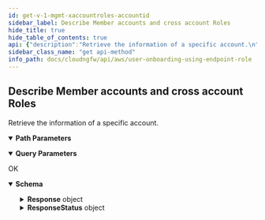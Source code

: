 ```yaml
---
id: get-v-1-mgmt-xaccountroles-accountid
sidebar_label: Describe Member accounts and cross account Roles
hide_title: true
hide_table_of_contents: true
api: {"description":"Retrieve the information of a specific account.\n","operationId":"get-v1-mgmt-xaccountroles-accountid","parameters":[{"description":"The unique ID of the account.\n","in":"path","name":"accountid","required":true,"schema":{"type":"string"}},{"description":"Retrieve the information of a specific account.\n","in":"query","name":"describeaccount","required":false,"schema":{"default":false,"title":"Describeaccount","type":"boolean"}},{"description":"The unique identifier of the VPC.\n","in":"query","name":"vpcid","required":false,"schema":{"title":"Vpcid","type":"string"}}],"responses":{"200":{"content":{"application/json":{"schema":{"additionalProperties":false,"properties":{"Response":{"additionalProperties":false,"properties":{"AccountGroups":{"description":"Combination of multiple cloud accounts with similar or different applications.\n","items":{"type":"string"},"title":"Accountgroups","type":"array"},"AccountId":{"description":"The unique ID of the account.\n","maxLength":12,"pattern":"^$|^[0-9]+$","title":"Accountid","type":"string"},"AllowedMode":{"description":"Specify the mode.\n","enum":["ServiceManaged","CustomerManaged"],"title":"Allowedmode","type":"string"},"AvailabilityZones":{"items":{"type":"string"},"title":"Availabilityzones","type":"array"},"CloudTrailRole":{"description":"Supports a service-linked role for integration with AWS.\n","title":"Cloudtrailrole","type":"string"},"DefaultRole":{"description":"The default IAM role.\n","title":"Defaultrole","type":"string"},"Firewall":{"description":"Name of the firewall.\n","additionalProperties":false,"properties":{"EndpointRole":{"description":"Endpoint role permissions.\n","title":"Endpointrole","type":"string"},"LoggingRole":{"description":"Logging role permissions.\n","title":"Loggingrole","type":"string"}},"title":"FirewallRoles","type":"object"},"OnboardingStatus":{"description":"The account onboarding status.\n","enum":["Success","Pending","Deleting","OffBoarding","DeleteFailed"],"title":"AccountTableEntryStatus","type":"string"},"RuleStack":{"description":"Name of the rulestack.\n","additionalProperties":false,"properties":{"DecryptionRole":{"description":"Decryption role permissions.\n","title":"Decryptionrole","type":"string"}},"title":"RuleStackRoles","type":"object"},"VpcInformations":{"description":"Details of the VPC.\n","items":{"additionalProperties":false,"properties":{"SubnetInformations":{"description":"Details of the subnet.\n","items":{"additionalProperties":false,"properties":{"SubnetId":{"description":"The unique ID of the subnet in your VPC.\n","title":"Subnetid","type":"string"},"SubnetName":{"description":"Name of the subnet.\n","title":"Subnetname","type":"string"}},"required":["SubnetId"],"title":"SubnetDetails","type":"object"},"title":"Subnetinformations","type":"array"},"VpcId":{"description":"The unique identifier of the VPC.\n","title":"Vpcid","type":"string"},"VpcName":{"description":"Name of the VPC.\n","title":"Vpcname","type":"string"}},"required":["VpcId"],"title":"VpcDetails","type":"object"},"title":"Vpcinformations","type":"array"}},"title":"ResponseData","type":"object"},"ResponseStatus":{"additionalProperties":false,"properties":{"ErrorCode":{"default":0,"description":"Default value of a successful response is 0. Any other number indicates an error code.  \n\n400—HTTP bad request\n* InvalidOperationException—Operation failed because it is not valid. For example, when you delete an NGFW or rulestack in use.\n* InvalidRequestException—Operation failed due to invalid request. For example, unsupported parameter name or value in the request.\n* LimitExceededException—Operation failed due to violation in limit settings.\n* ResourceNotFoundException—Unable to locate a resource using the parameters you provided.\n* ThrottlingException—Operation failed due to throttling limitations.   \n\n500—Bad request \n* InternalServerError—Your request is valid but Cloud NGFW could not perform the operation due to a system issue.\n","title":"Errorcode","type":"integer"},"Reason":{"description":"The error description\n","title":"Reason","type":"string"}},"title":"Result","type":"object"}},"title":"DescribeXAccountRoleArnResponse","type":"object"}}},"description":"OK"}},"tags":["UserOnboarding-MemberAccounts"],"method":"get","path":"/v1/mgmt/xaccountroles/{accountid}","servers":[{"url":"https://api.us-east-1.aws.cloudngfw.paloaltonetworks.com"}],"info":{"contact":{},"description":"Cloud NGFW requires you to onboard an AWS account to create and manage the resources required by Cloud NGFW. The Cloud NGFW service uses a Cloud Formation Template (CFT) stack to create these roles needed for Cloud NGFW to access resources in your AWS environment.\n","title":"User Onboarding using Endpoint Role","version":"1.0.0"},"postman":{"name":"Describe Member accounts and cross account Roles","description":{"content":"Retrieve the information of a specific account.\n","type":"text/plain"},"url":{"path":["v1","mgmt","xaccountroles",":accountid"],"host":["{{baseUrl}}"],"query":[{"disabled":false,"description":{"content":"Retrieve the information of a specific account.\n","type":"text/plain"},"key":"describeaccount","value":""},{"disabled":false,"description":{"content":"The unique identifier of the VPC.\n","type":"text/plain"},"key":"vpcid","value":""}],"variable":[{"disabled":false,"description":{"content":"(Required) The unique ID of the account.\n","type":"text/plain"},"type":"any","value":"","key":"accountid"}]},"header":[{"key":"Accept","value":"application/json"}],"method":"GET"}}
sidebar_class_name: "get api-method"
info_path: docs/cloudngfw/api/aws/user-onboarding-using-endpoint-role
---
```



## Describe Member accounts and cross account Roles



Retrieve the information of a specific account.


<details style={{"marginBottom":"1rem"}} data-collapsed={false} open={true}><summary style={{}}><strong>Path Parameters</strong></summary><div><ul><ParamsItem className={"paramsItem"} param={{"description":"The unique ID of the account.\n","in":"path","name":"accountid","required":true,"schema":{"type":"string"}}}></ParamsItem></ul></div></details><details style={{"marginBottom":"1rem"}} data-collapsed={false} open={true}><summary style={{}}><strong>Query Parameters</strong></summary><div><ul><ParamsItem className={"paramsItem"} param={{"description":"Retrieve the information of a specific account.\n","in":"query","name":"describeaccount","required":false,"schema":{"default":false,"title":"Describeaccount","type":"boolean"}}}></ParamsItem><ParamsItem className={"paramsItem"} param={{"description":"The unique identifier of the VPC.\n","in":"query","name":"vpcid","required":false,"schema":{"title":"Vpcid","type":"string"}}}></ParamsItem></ul></div></details><div><ApiTabs><TabItem label={"200"} value={"200"}><div>

OK

</div><div><MimeTabs groupId={"mime-type"}><TabItem label={"application/json"} value={"application/json"}><SchemaTabs groupId={"schema-tabs"}><TabItem label={"Schema"} value={"Schema"}><details style={{}} data-collapsed={false} open={true}><summary style={{"textAlign":"left"}}><strong>Schema</strong></summary><div style={{"textAlign":"left","marginLeft":"1rem"}}></div><ul style={{"marginLeft":"1rem"}}><SchemaItem collapsible={true} className={"schemaItem"}><details style={{}}><summary style={{}}><strong>Response</strong><span style={{"opacity":"0.6"}}> object</span></summary><div style={{"marginLeft":"1rem"}}><SchemaItem collapsible={false} name={"AccountGroups"} required={false} schemaDescription={"Combination of multiple cloud accounts with similar or different applications.\n"} schemaName={"string[]"} qualifierMessage={undefined} defaultValue={undefined}></SchemaItem><SchemaItem collapsible={false} name={"AccountId"} required={false} schemaDescription={"The unique ID of the account.\n"} schemaName={"Accountid"} qualifierMessage={"**Possible values:** `<= 12 characters`, Value must match regular expression `^$|^[0-9]+$`"} defaultValue={undefined}></SchemaItem><SchemaItem collapsible={false} name={"AllowedMode"} required={false} schemaDescription={"Specify the mode.\n"} schemaName={"Allowedmode"} qualifierMessage={"**Possible values:** [`ServiceManaged`, `CustomerManaged`]"} defaultValue={undefined}></SchemaItem><SchemaItem collapsible={false} name={"AvailabilityZones"} required={false} schemaDescription={undefined} schemaName={"string[]"} qualifierMessage={undefined} defaultValue={undefined}></SchemaItem><SchemaItem collapsible={false} name={"CloudTrailRole"} required={false} schemaDescription={"Supports a service-linked role for integration with AWS.\n"} schemaName={"Cloudtrailrole"} qualifierMessage={undefined} defaultValue={undefined}></SchemaItem><SchemaItem collapsible={false} name={"DefaultRole"} required={false} schemaDescription={"The default IAM role.\n"} schemaName={"Defaultrole"} qualifierMessage={undefined} defaultValue={undefined}></SchemaItem><SchemaItem collapsible={true} className={"schemaItem"}><details style={{}}><summary style={{}}><strong>Firewall</strong><span style={{"opacity":"0.6"}}> object</span></summary><div style={{"marginLeft":"1rem"}}><div style={{"marginTop":".5rem","marginBottom":".5rem"}}>

Name of the firewall.


</div><SchemaItem collapsible={false} name={"EndpointRole"} required={false} schemaDescription={"Endpoint role permissions.\n"} schemaName={"Endpointrole"} qualifierMessage={undefined} defaultValue={undefined}></SchemaItem><SchemaItem collapsible={false} name={"LoggingRole"} required={false} schemaDescription={"Logging role permissions.\n"} schemaName={"Loggingrole"} qualifierMessage={undefined} defaultValue={undefined}></SchemaItem></div></details></SchemaItem><SchemaItem collapsible={false} name={"OnboardingStatus"} required={false} schemaDescription={"The account onboarding status.\n"} schemaName={"AccountTableEntryStatus"} qualifierMessage={"**Possible values:** [`Success`, `Pending`, `Deleting`, `OffBoarding`, `DeleteFailed`]"} defaultValue={undefined}></SchemaItem><SchemaItem collapsible={true} className={"schemaItem"}><details style={{}}><summary style={{}}><strong>RuleStack</strong><span style={{"opacity":"0.6"}}> object</span></summary><div style={{"marginLeft":"1rem"}}><div style={{"marginTop":".5rem","marginBottom":".5rem"}}>

Name of the rulestack.


</div><SchemaItem collapsible={false} name={"DecryptionRole"} required={false} schemaDescription={"Decryption role permissions.\n"} schemaName={"Decryptionrole"} qualifierMessage={undefined} defaultValue={undefined}></SchemaItem></div></details></SchemaItem><SchemaItem collapsible={true} className={"schemaItem"}><details style={{}}><summary style={{}}><strong>VpcInformations</strong><span style={{"opacity":"0.6"}}> object[]</span></summary><div style={{"marginLeft":"1rem"}}><div style={{"marginTop":".5rem","marginBottom":".5rem"}}>

Details of the VPC.


</div><SchemaItem collapsible={true} className={"schemaItem"}><details style={{}}><summary style={{}}><strong>SubnetInformations</strong><span style={{"opacity":"0.6"}}> object[]</span></summary><div style={{"marginLeft":"1rem"}}><div style={{"marginTop":".5rem","marginBottom":".5rem"}}>

Details of the subnet.


</div><SchemaItem collapsible={false} name={"SubnetId"} required={false} schemaDescription={"The unique ID of the subnet in your VPC.\n"} schemaName={"Subnetid"} qualifierMessage={undefined} defaultValue={undefined}></SchemaItem><SchemaItem collapsible={false} name={"SubnetName"} required={false} schemaDescription={"Name of the subnet.\n"} schemaName={"Subnetname"} qualifierMessage={undefined} defaultValue={undefined}></SchemaItem></div></details></SchemaItem><SchemaItem collapsible={false} name={"VpcId"} required={false} schemaDescription={"The unique identifier of the VPC.\n"} schemaName={"Vpcid"} qualifierMessage={undefined} defaultValue={undefined}></SchemaItem><SchemaItem collapsible={false} name={"VpcName"} required={false} schemaDescription={"Name of the VPC.\n"} schemaName={"Vpcname"} qualifierMessage={undefined} defaultValue={undefined}></SchemaItem></div></details></SchemaItem></div></details></SchemaItem><SchemaItem collapsible={true} className={"schemaItem"}><details style={{}}><summary style={{}}><strong>ResponseStatus</strong><span style={{"opacity":"0.6"}}> object</span></summary><div style={{"marginLeft":"1rem"}}><SchemaItem collapsible={false} name={"ErrorCode"} required={false} schemaDescription={"Default value of a successful response is 0. Any other number indicates an error code.  \n\n400—HTTP bad request\n* InvalidOperationException—Operation failed because it is not valid. For example, when you delete an NGFW or rulestack in use.\n* InvalidRequestException—Operation failed due to invalid request. For example, unsupported parameter name or value in the request.\n* LimitExceededException—Operation failed due to violation in limit settings.\n* ResourceNotFoundException—Unable to locate a resource using the parameters you provided.\n* ThrottlingException—Operation failed due to throttling limitations.   \n\n500—Bad request \n* InternalServerError—Your request is valid but Cloud NGFW could not perform the operation due to a system issue.\n"} schemaName={"Errorcode"} qualifierMessage={undefined} defaultValue={0}></SchemaItem><SchemaItem collapsible={false} name={"Reason"} required={false} schemaDescription={"The error description\n"} schemaName={"Reason"} qualifierMessage={undefined} defaultValue={undefined}></SchemaItem></div></details></SchemaItem></ul></details></TabItem></SchemaTabs></TabItem></MimeTabs></div></TabItem></ApiTabs></div>
      